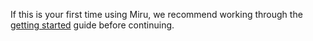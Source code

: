 If this is your first time using Miru, we recommend working through the 
[getting started](/docs/home/basics/getting-started) guide before continuing.